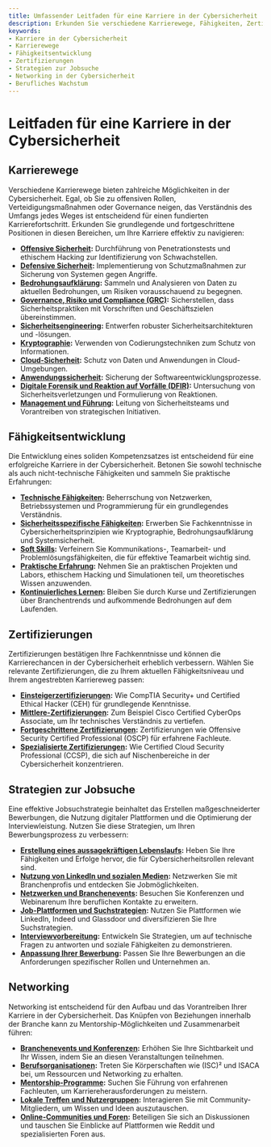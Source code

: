 ```yaml
---
title: Umfassender Leitfaden für eine Karriere in der Cybersicherheit
description: Erkunden Sie verschiedene Karrierewege, Fähigkeiten, Zertifizierungen und Netzwerkstrategien in der Cybersicherheit, um Ihre Karriere zu fördern.
keywords:
- Karriere in der Cybersicherheit
- Karrierewege
- Fähigkeitsentwicklung
- Zertifizierungen
- Strategien zur Jobsuche
- Networking in der Cybersicherheit
- Berufliches Wachstum
---
```


# Leitfaden für eine Karriere in der Cybersicherheit

## Karrierewege

Verschiedene Karrierewege bieten zahlreiche Möglichkeiten in der Cybersicherheit. Egal, ob Sie zu offensiven Rollen, Verteidigungsmaßnahmen oder Governance neigen, das Verständnis des Umfangs jedes Weges ist entscheidend für einen fundierten Karrierefortschritt. Erkunden Sie grundlegende und fortgeschrittene Positionen in diesen Bereichen, um Ihre Karriere effektiv zu navigieren:

- **[Offensive Sicherheit](career/career_paths/offensive_security/):** Durchführung von Penetrationstests und ethischem Hacking zur Identifizierung von Schwachstellen.
- **[Defensive Sicherheit](career/career_paths/defensive_security/):** Implementierung von Schutzmaßnahmen zur Sicherung von Systemen gegen Angriffe.
- **[Bedrohungsaufklärung](career/career_paths/threat_intelligence/):** Sammeln und Analysieren von Daten zu aktuellen Bedrohungen, um Risiken vorausschauend zu begegnen.
- **[Governance, Risiko und Compliance (GRC)](career/career_paths/governance_risk_and_compliance_grc/):** Sicherstellen, dass Sicherheitspraktiken mit Vorschriften und Geschäftszielen übereinstimmen.
- **[Sicherheitsengineering](career/career_paths/security_engineering/):** Entwerfen robuster Sicherheitsarchitekturen und -lösungen.
- **[Kryptographie](career/career_paths/cryptography/):** Verwenden von Codierungstechniken zum Schutz von Informationen.
- **[Cloud-Sicherheit](career/career_paths/cloud_security/):** Schutz von Daten und Anwendungen in Cloud-Umgebungen.
- **[Anwendungssicherheit](career/career_paths/application_security/):** Sicherung der Softwareentwicklungsprozesse.
- **[Digitale Forensik und Reaktion auf Vorfälle (DFIR)](career/career_paths/digital_forensics_and_incident_response_dfir/):** Untersuchung von Sicherheitsverletzungen und Formulierung von Reaktionen.
- **[Management und Führung](career/career_paths/management_and_leadership/):** Leitung von Sicherheitsteams und Vorantreiben von strategischen Initiativen.

## Fähigkeitsentwicklung

Die Entwicklung eines soliden Kompetenzsatzes ist entscheidend für eine erfolgreiche Karriere in der Cybersicherheit. Betonen Sie sowohl technische als auch nicht-technische Fähigkeiten und sammeln Sie praktische Erfahrungen:

- **[Technische Fähigkeiten](career/skill_development/technical_skills/):** Beherrschung von Netzwerken, Betriebssystemen und Programmierung für ein grundlegendes Verständnis.
- **[Sicherheitsspezifische Fähigkeiten](career/skill_development/security-specific_skills/):** Erwerben Sie Fachkenntnisse in Cybersicherheitsprinzipien wie Kryptographie, Bedrohungsaufklärung und Systemsicherheit.
- **[Soft Skills](career/skill_development/soft_skills/):** Verfeinern Sie Kommunikations-, Teamarbeit- und Problemlösungsfähigkeiten, die für effektive Teamarbeit wichtig sind.
- **[Praktische Erfahrung](career/skill_development/practical_experience/):** Nehmen Sie an praktischen Projekten und Labors, ethischem Hacking und Simulationen teil, um theoretisches Wissen anzuwenden.
- **[Kontinuierliches Lernen](career/skill_development/continuous_learning/):** Bleiben Sie durch Kurse und Zertifizierungen über Branchentrends und aufkommende Bedrohungen auf dem Laufenden.

## Zertifizierungen

Zertifizierungen bestätigen Ihre Fachkenntnisse und können die Karrierechancen in der Cybersicherheit erheblich verbessern. Wählen Sie relevante Zertifizierungen, die zu Ihrem aktuellen Fähigkeitsniveau und Ihrem angestrebten Karriereweg passen:

- **[Einsteigerzertifizierungen](career/certifications/entry-level_certifications/):** Wie CompTIA Security+ und Certified Ethical Hacker (CEH) für grundlegende Kenntnisse.
- **[Mittlere-Zertifizierungen](career/certifications/intermediate-level_certifications/):** Zum Beispiel Cisco Certified CyberOps Associate, um Ihr technisches Verständnis zu vertiefen.
- **[Fortgeschrittene Zertifizierungen](career/certifications/advanced-level_certifications/):** Zertifizierungen wie Offensive Security Certified Professional (OSCP) für erfahrene Fachleute.
- **[Spezialisierte Zertifizierungen](career/certifications/specialized_certifications/):** Wie Certified Cloud Security Professional (CCSP), die sich auf Nischenbereiche in der Cybersicherheit konzentrieren.

## Strategien zur Jobsuche

Eine effektive Jobsuchstrategie beinhaltet das Erstellen maßgeschneiderter Bewerbungen, die Nutzung digitaler Plattformen und die Optimierung der Interviewleistung. Nutzen Sie diese Strategien, um Ihren Bewerbungsprozess zu verbessern:

- **[Erstellung eines aussagekräftigen Lebenslaufs](career/job_search_strategies/building_a_strong_resume/):** Heben Sie Ihre Fähigkeiten und Erfolge hervor, die für Cybersicherheitsrollen relevant sind.
- **[Nutzung von LinkedIn und sozialen Medien](career/job_search_strategies/leveraging_linkedin_and_social_media/):** Netzwerken Sie mit Branchenprofis und entdecken Sie Jobmöglichkeiten.
- **[Netzwerken und Branchenevents](career/job_search_strategies/networking_and_industry_events/):** Besuchen Sie Konferenzen und Webinarenum Ihre beruflichen Kontakte zu erweitern.
- **[Job-Plattformen und Suchstrategien](career/job_search_strategies/job_search_platforms_and_strategies/):** Nutzen Sie Plattformen wie LinkedIn, Indeed und Glassdoor und diversifizieren Sie Ihre Suchstrategien.
- **[Interviewvorbereitung](career/job_search_strategies/interview_preparation/):** Entwickeln Sie Strategien, um auf technische Fragen zu antworten und soziale Fähigkeiten zu demonstrieren.
- **[Anpassung Ihrer Bewerbung](career/job_search_strategies/tailoring_your_application/):** Passen Sie Ihre Bewerbungen an die Anforderungen spezifischer Rollen und Unternehmen an.

## Networking

Networking ist entscheidend für den Aufbau und das Vorantreiben Ihrer Karriere in der Cybersicherheit. Das Knüpfen von Beziehungen innerhalb der Branche kann zu Mentorship-Möglichkeiten und Zusammenarbeit führen:

- **[Branchenevents und Konferenzen](career/networking/industry_events_and_conferences/):** Erhöhen Sie Ihre Sichtbarkeit und Ihr Wissen, indem Sie an diesen Veranstaltungen teilnehmen.
- **[Berufsorganisationen](career/networking/professional_organizations/):** Treten Sie Körperschaften wie (ISC)² und ISACA bei, um Ressourcen und Networking zu erhalten.
- **[Mentorship-Programme](career/networking/mentorship_programs/):** Suchen Sie Führung von erfahrenen Fachleuten, um Karriereherausforderungen zu meistern.
- **[Lokale Treffen und Nutzergruppen](career/networking/local_meetups_and_user_groups/):** Interagieren Sie mit Community-Mitgliedern, um Wissen und Ideen auszutauschen.
- **[Online-Communities und Foren](career/networking/online_communities_and_forums/):** Beteiligen Sie sich an Diskussionen und tauschen Sie Einblicke auf Plattformen wie Reddit und spezialisierten Foren aus.
